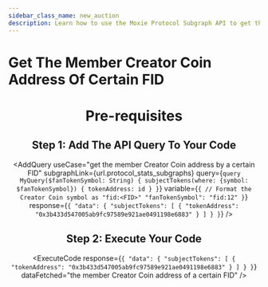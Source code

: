 ```yaml
---
sidebar_class_name: new_auction
description: Learn how to use the Moxie Protocol Subgraph API to get the member Creator Coin address of a certain FID.
---
```



# Get The Member Creator Coin Address Of Certain FID

<Header
  useCase="get the member Creator Coin address of a certain FID"
  apiName="Moxie Protocol Subgraph"
/>

# Pre-requisites

<Prerequisites apiName="Moxie Protocol Subgraph" />

## Step 1: Add The API Query To Your Code

<AddQuery
  useCase="get the member Creator Coin address by a certain FID"
  subgraphLink={url.protocol_stats_subgraphs}
  query={`query MyQuery($fanTokenSymbol: String) {
  subjectTokens(where: {symbol: $fanTokenSymbol}) {
    tokenAddress: id
  }
}`}
  variable={`{
  // Format the Creator Coin symbol as "fid:<FID>"
  "fanTokenSymbol": "fid:12"
}`}
  response={`{
  "data": {
    "subjectTokens": [
      {
        "tokenAddress": "0x3b433d547005ab9fc97589e921ae0491198e6883"
      }
    ]
  }
}`}
/>

## Step 2: Execute Your Code

<ExecuteCode
  response={`{
  "data": {
    "subjectTokens": [
      {
        "tokenAddress": "0x3b433d547005ab9fc97589e921ae0491198e6883"
      }
    ]
  }
}`}
  dataFetched="the member Creator Coin address of a certain FID"
/>

<DeveloperSupport />
